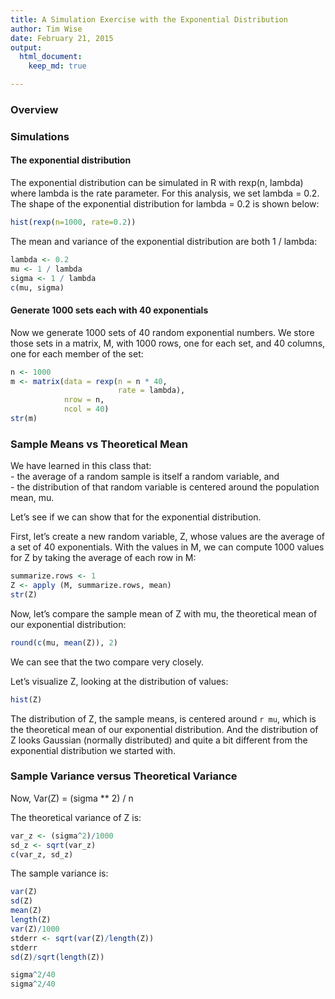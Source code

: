 ```yaml
---
title: A Simulation Exercise with the Exponential Distribution
author: Tim Wise
date: February 21, 2015
output: 
  html_document:
    keep_md: true

---
```


### Overview

### Simulations

 

####  The exponential distribution

The exponential distribution can be simulated in R with rexp(n, lambda) where lambda is the rate parameter. For this analysis, we set lambda = 0.2. The shape of the exponential distribution for lambda = 0.2 is shown below:
```r
hist(rexp(n=1000, rate=0.2))
```

The mean and variance of the exponential distribution are both 1 / lambda:
```r
lambda <- 0.2
mu <- 1 / lambda
sigma <- 1 / lambda
c(mu, sigma)
```

#### Generate 1000 sets each with 40 exponentials

Now we generate 1000 sets of 40 random exponential numbers. We store those sets in a matrix, M, with 1000 rows, one for each set, and 40 columns, one for each member of the set:
```r
n <- 1000
m <- matrix(data = rexp(n = n * 40, 
                        rate = lambda),
            nrow = n,
            ncol = 40)
str(m)
```

### Sample Means vs Theoretical Mean

We have learned in this class that:  
- the average of a random sample is itself a random variable, and  
- the distribution of that random variable is centered around the population mean, mu.

Let's see if we can show that for the exponential distribution. 

First, let's create a new random variable, Z, whose values are the average of a set of 40 exponentials. With the values in M, we can compute 1000 values for Z by taking the average of each row in M:
```r
summarize.rows <- 1
Z <- apply (M, summarize.rows, mean)
str(Z)
```
Now, let's compare the sample mean of Z with mu, the theoretical mean of our exponential distribution:
```r
round(c(mu, mean(Z)), 2)
```
We can see that the two compare very closely.

Let's visualize Z, looking at the distribution of values: 
```r
hist(Z)
```

The distribution of Z, the sample means, is centered around `r mu`, which is the theoretical mean of our exponential distribution. And the distribution of Z looks Gaussian (normally distributed) and quite a bit different from the exponential distribution we started with.

### Sample Variance versus Theoretical Variance

Now, 
Var(Z) = (sigma ** 2) / n


The theoretical variance of Z is:

```r
var_z <- (sigma^2)/1000
sd_z <- sqrt(var_z)
c(var_z, sd_z)

```
The sample variance is:
```r
var(Z)
sd(Z)
mean(Z)
length(Z)
var(Z)/1000
stderr <- sqrt(var(Z)/length(Z))
stderr
sd(Z)/sqrt(length(Z))

sigma^2/40
sigma^2/40
```

